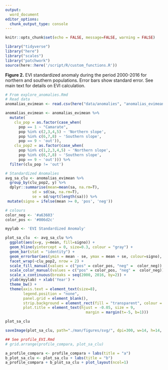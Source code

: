 ```yaml
---
output:
  word_document
editor_options: 
  chunk_output_type: console
---
```


```r
knitr::opts_chunk$set(echo = FALSE, message=FALSE, warning = FALSE)
```

```r
library("tidyverse")
library("here")
library("scales")
library("patchwork")
source(here::here('/script/R/custom_functions.R'))
```


**Figure 2.** EVI standardized anomaly during the period 2000-2016 for northern and southern populations. Error bars show standard error. See main text for details on EVI calculation.

```r
# From explore_anomalies.Rmd 
# Read data 
anomalias_evimean <- read.csv(here("data/anomalies", "anomalias_evimean.csv"),header = TRUE, sep = ',')

anomalias_evimean <- anomalias_evimean %>% 
  mutate(
    clu_pop = as.factor(case_when(
      pop == 1 ~ "Camarate",
      pop %in% c(2,3,4,5) ~ 'Northern slope',
      pop %in% c(6,7,8) ~ 'Southern slope',
      pop == 9 ~ 'out')),
    clu_pop2 = as.factor(case_when(
      pop %in% c(1,2,3,4,5) ~ 'Northern slope',
      pop %in% c(6,7,8) ~ 'Southern slope',
      pop == 9 ~ 'out'))) %>% 
  filter(clu_pop != 'out')

# Standardized Anomalies 
avg_sa_clu <- anomalias_evimean %>% 
  group_by(clu_pop2, y) %>% 
  dplyr::summarise(mean=mean(sa, na.rm=T),
            sd = sd(sa, na.rm=T),
            se = sd/sqrt(length(sa))) %>% 
 mutate(signo = ifelse(mean >= 0, 'pos', 'neg'))
```

```r
# colours 
color_neg <- '#a63603'
color_pos <- '#006d2c'

myylab <- 'EVI Standardized Anomaly'

plot_sa_clu  <- avg_sa_clu %>%  
  ggplot(aes(x=y, y=mean, fill=signo)) + 
  geom_hline(yintercept = 0, size=0.3, colour = "gray") + 
  geom_bar(stat = "identity") + 
  geom_errorbar(aes(ymin = mean - se, ymax = mean + se, colour=signo), width=.5) +
  facet_wrap(~clu_pop2, nrow = 2) + 
  scale_fill_manual(values = c("pos" = color_pos, "neg" =  color_neg)) +
  scale_color_manual(values = c("pos" = color_pos, "neg" =  color_neg)) +
  scale_x_continuous(breaks = seq(2000, 2016, by=2)) +
  ylab(myylab) + xlab('Year') +
  theme_bw() +
  theme(axis.text = element_text(size=8),
        legend.position = "none",
        panel.grid = element_blank(),
        strip.background = element_rect(fill = "transparent", colour = "black", size = 0.2),
        plot.title = element_text(hjust = -0.05, size = 9, 
                                    margin = margin(t=-5, b=1)))
```


```r
plot_sa_clu 
```

```r
saveImage(plot_sa_clu, path="./man/figures/svg/", dpi=300, w=14, h=14, fig= "fig_2", u = "cm") 
```


```r
## See profile_EVI.Rmd 
# grid.arrange(profile_compara, plot_sa_clu)

a_profile_compara <- profile_compara + labs(title = "a")
b_plot_sa_clu <- plot_sa_clu + labs(title = "b")
a_profile_compara + b_plot_sa_clu + plot_layout(ncol=1)
```






